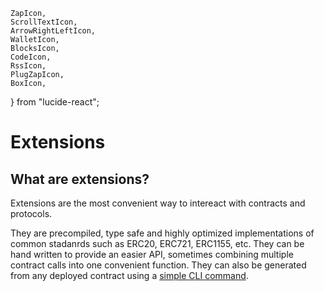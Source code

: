 	ZapIcon,
	ScrollTextIcon,
	ArrowRightLeftIcon,
	WalletIcon,
	BlocksIcon,
	CodeIcon,
	RssIcon,
	PlugZapIcon,
	BoxIcon,
} from "lucide-react";

# Extensions

## What are extensions?

Extensions are the most convenient way to intereact with contracts and protocols.

They are precompiled, type safe and highly optimized implementations of common stadanrds such as ERC20, ERC721, ERC1155, etc. They can be hand written to provide an easier API, sometimes combining multiple contract calls into one convenient function. They can also be generated from any deployed contract using a [simple CLI command](/typescript/v5/extensions/generate).

<Stack>
<ArticleIconCard
	title="Built-in Extensions"
	icon={BlocksIcon}
	href="/typescript/v5/extensions/built-in"
  description="Learn how to use extensions in your application"
/>

<ArticleIconCard
	title="Use Extensions"
	icon={PlugZapIcon}
	href="/typescript/v5/extensions/use"
	description="Learn how to use extensions in your application"
/>

<ArticleIconCard
	title="Generate Extensions"
	icon={BoxIcon}
	href="/typescript/v5/extensions/generate"
	description="Generate extensions for any deployed contract"
/>

<ArticleIconCard
	title="Write Extensions"
	icon={CodeIcon}
	href="/typescript/v5/extensions/create"
	description="Write your own extensions"
/>
</Stack>

